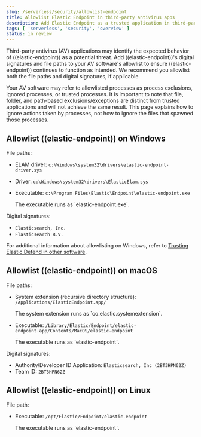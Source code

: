 ```yaml
---
slug: /serverless/security/allowlist-endpoint
title: Allowlist Elastic Endpoint in third-party antivirus apps
description: Add Elastic Endpoint as a trusted application in third-party antivirus (AV) software.
tags: [ 'serverless', 'security', 'overview' ]
status: in review
---
```


<DocBadge template="technical preview" />
<div id="blocklist"></div>

Third-party antivirus (AV) applications may identify the expected behavior of ((elastic-endpoint)) as a potential threat. Add ((elastic-endpoint))'s digital signatures and file paths to your AV software's allowlist to ensure ((elastic-endpoint)) continues to function as intended. We recommend you allowlist both the file paths and digital signatures, if applicable. 

<DocCallOut title="Note">
Your AV software may refer to allowlisted processes as process exclusions, ignored processes, or trusted processes. It is important to note that file, folder, and path-based exclusions/exceptions are distinct from trusted applications and will not achieve the same result. This page explains how to ignore actions taken by processes, not how to ignore the files that spawned those processes.
</DocCallOut>

## Allowlist ((elastic-endpoint)) on Windows

File paths:

* ELAM driver: `c:\Windows\system32\drivers\elastic-endpoint-driver.sys`
* Driver: `c:\Windows\system32\drivers\ElasticElam.sys`
* Executable: `c:\Program Files\Elastic\Endpoint\elastic-endpoint.exe`

    <DocCallOut title="Note">
    The executable runs as `elastic-endpoint.exe`.
    </DocCallOut>

Digital signatures:

* `Elasticsearch, Inc.`
* `Elasticsearch B.V.`

For additional information about allowlisting on Windows, refer to [Trusting Elastic Defend in other software](https://github.com/elastic/endpoint/blob/main/PerformanceIssues-Windows.md#trusting-elastic-defend-in-other-software).

## Allowlist ((elastic-endpoint)) on macOS

File paths:

* System extension (recursive directory structure): `/Applications/ElasticEndpoint.app/`

    <DocCallOut title="Note">
    The system extension runs as `co.elastic.systemextension`.
    </DocCallOut>

* Executable: `/Library/Elastic/Endpoint/elastic-endpoint.app/Contents/MacOS/elastic-endpoint`

    <DocCallOut title="Note">
    The executable runs as `elastic-endpoint`.
    </DocCallOut>

Digital signatures:

* Authority/Developer ID Application: `Elasticsearch, Inc (2BT3HPN62Z)`
* Team ID: `2BT3HPN62Z`

## Allowlist ((elastic-endpoint)) on Linux

File path:

* Executable: `/opt/Elastic/Endpoint/elastic-endpoint`

    <DocCallOut title="Note">
    The executable runs as `elastic-endpoint`.
    </DocCallOut>